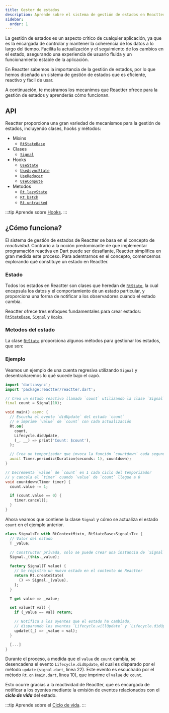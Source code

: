 ```yaml
---
title: Gestor de estados
description: Aprende sobre el sistema de gestión de estados en Reactter y cómo funciona.
sidebar:
  order: 1
---
```


La gestión de estados es un aspecto crítico de cualquier aplicación, ya que es la encargada de controlar y mantener la coherencia de los datos a lo largo del tiempo.
Facilita la actualización y el seguimiento de los cambios en el estado, asegurando una experiencia de usuario fluida y un funcionamiento estable de la aplicación.

En Reactter sabemos la importancia de la gestión de estados, por lo que hemos diseñado un sistema de gestión de estados que es eficiente, reactivo y fácil de usar.

A continuación, te mostramos los mecanimos que Reactter ofrece para la gestión de estados y aprenderás cómo funcionan.

## API

Reactter proporciona una gran variedad de mecanismos para la gestión de estados, incluyendo clases, hooks y métodos:

- Mixins
  - <HT>[`RtStateBase`](/reactter/es/api/classes/RtStateBase)</HT>
- Clases
  - <HT>[`Signal`](/reactter/es/api/classes/signal)</HT>
- Hooks
  - <HT>[`UseState`](/reactter/es/api/hooks/use_state)</HT>
  - <HT>[`UseAsyncState`](/reactter/es/api/hooks/use_async_state)</HT>
  - <HT>[`UseReducer`](/reactter/es/api/hooks/use_reducer)</HT>
  - <HT>[`UseCompute`](/reactter/es/api/hooks/use_compute)</HT>
- Metodos
  - <HM>[`Rt.lazyState`](/reactter/es/api/methods/state_management_methods/#rtlazy_state)</HM>
  - <HM>[`Rt.batch`](/reactter/es/api/methods/state_management_methods/#rtbatch)</HM>
  - <HM>[`Rt.untracked`](/reactter/es/api/methods/state_management_methods/#rtuntracked)</HM>

:::tip
  Aprende sobre <HT>[Hooks](/reactter/es/core_concepts/hooks)</HT>.
:::

## ¿Cómo funciona?

El sistema de gestión de estados de Reactter se basa en el concepto de _reactividad_.
Contrario a la noción predominante de que implementar programación reactiva en Dart puede ser desafiante,
Reactter simplifica en gran medida este proceso.
Para adentrarnos en el concepto, comencemos explorando qué constituye un estado en Reactter.

### Estado

Todos los estados en Reactter son clases que heredan de <HT><a href="https://pub.dev/documentation/reactter/latest/reactter/RtState-class.html" target="_blank">`RtState`</a></HT>,
la cual encapsula los datos y el comportamiento de un estado particular, y proporciona una forma de notificar a los observadores cuando el estado cambia.

Reactter ofrece tres enfoques fundamentales para crear estados: <HT>[`RtStateBase`](/reactter/es/api/classes/RtStateBase)</HT>, <HT>[`Signal`](/reactter/es/api/classes/signal)</HT> y <HT>[`Hooks`](/reactter/es/core_concepts/hooks)</HT>.

### Metodos del estado

La clase <HT><a href="https://pub.dev/documentation/reactter/latest/reactter/RtState-class.html" target="_blank">`RtState`</a></HT> proporciona algunos métodos para gestionar los estados, que son:

<StateMethods />

### Ejemplo

Veamos un ejemplo de una cuenta regresiva utilizando <HT>`Signal`</HT> y desentrañaremos lo qué sucede bajo el capó.

```dart title="main.dart" /(Signal)(?!\u0060)/ /count(?!down)(?!\u0060)/ "count.value" "Rt.on" "Lifecycle.didUpdate"
import 'dart:async';
import 'package:reactter/reactter.dart';

// Crea un estado reactivo llamado `count` utilizando la clase `Signal`
final count = Signal(10);

void main() async {
  // Escucha el evento `didUpdate` del estado `count`
  // e imprime `value` de `count` con cada actualización
  Rt.on(
    count,
    Lifecycle.didUpdate,
    (_, __) => print('Count: $count'),
  );

  // Crea un temporizador que invoca la función `countdown` cada segundo
  await Timer.periodic(Duration(seconds: 1), countdown);
}

// Decrementa `value` de `count` en 1 cada ciclo del temporizador
// y cancela el `timer` cuando `value` de `count` llegue a 0
void countdown(Timer timer) {
  count.value -= 1;

  if (count.value == 0) {
    timer.cancel();
  }
}
```

Ahora veamos que contiene la clase <HT>`Signal`</HT> y cómo se actualiza el estado `count` en el ejemplo anterior.

```dart title="signal.dart" "RtContextMixin" "Rt.createState" "RtStateBase" "_value" "update"
class Signal<T> with RtContextMixin, RtStateBase<Signal<T>> {
  // Valor del estado
  T _value;

  // Constructor privada, solo se puede crear una instancia de `Signal` a través del factory.
  Signal._(this._value);

  factory Signal(T value) {
    // Se registra un nuevo estado en el contexto de Reactter
    return Rt.createState(
      () => Signal._(value),
    );
  }

  T get value => _value;

  set value(T val) {
    if (_value == val) return;

    // Notifica a los oyentes que el estado ha cambiado,
    // disparando los eventos `Lifecycle.willUpdate` y `Lifecycle.didUpdate` en orden.
    update((_) => _value = val);
  }

  [...]
}
```

Durante el proceso, a medida que el `value` de `count` cambia, se desencadena el evento <HE>`Lifecycle.didUpdate`</HE>, el cual es disparado por el método <HM>`update`</HM> (`signal.dart`, linea 22).
Este evento es escuchado por el método <HM>`Rt.on`</HM> (`main.dart`, linea 10), que imprime el `value` de `count`.

Esto ocurre gracias a la reactividad de Reactter, que es encargada de notificar a los oyentes mediante la emisión de eventos relacionados con el **_ciclo de vida_** del estado.

:::tip
  Aprende sobre el <HT>[Ciclo de vida](/reactter/es/core_concepts/lifecycle)</HT>.
:::